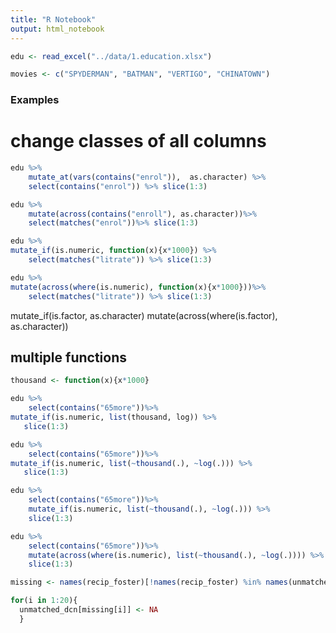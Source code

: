 ```yaml
---
title: "R Notebook"
output: html_notebook
---
```


```r
edu <- read_excel("../data/1.education.xlsx")

movies <- c("SPYDERMAN", "BATMAN", "VERTIGO", "CHINATOWN")
```

### Examples

# change classes of all columns 
```r
edu %>%
    mutate_at(vars(contains("enrol")),  as.character) %>%
    select(contains("enrol")) %>% slice(1:3)
```
```r
edu %>%
    mutate(across(contains("enroll"), as.character))%>%
    select(matches("enrol"))%>% slice(1:3)
```

```r
edu %>%
mutate_if(is.numeric, function(x){x*1000}) %>%
    select(matches("litrate")) %>% slice(1:3)
```

```r
edu %>%
mutate(across(where(is.numeric), function(x){x*1000}))%>%
    select(matches("litrate")) %>% slice(1:3)
```
mutate_if(is.factor, as.character)
mutate(across(where(is.factor), as.character))

## multiple functions

```r
thousand <- function(x){x*1000}

edu %>%
    select(contains("65more"))%>%
mutate_if(is.numeric, list(thousand, log)) %>%
   slice(1:3)
```
```r
edu %>%
    select(contains("65more"))%>%
mutate_if(is.numeric, list(~thousand(.), ~log(.))) %>%
   slice(1:3)
```
```r
edu %>%
    select(contains("65more"))%>%
    mutate_if(is.numeric, list(~thousand(.), ~log(.))) %>%
    slice(1:3)
```


```r
edu %>%
    select(contains("65more"))%>%
    mutate(across(where(is.numeric), list(~thousand(.), ~log(.)))) %>%
    slice(1:3)
```


```r
missing <- names(recip_foster)[!names(recip_foster) %in% names(unmatched_dcn)]

for(i in 1:20){
  unmatched_dcn[missing[i]] <- NA
  }
```






